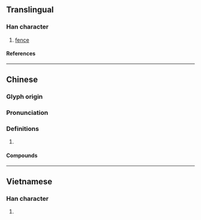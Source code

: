 {{character info/new}}
==Translingual==

===Han character===
{{Han char|rn=75|rad=木|as=07|sn=11|four=41914|canj=DPPG|ids=⿰木坒}}

# [[fence]]

====References====
{{Han ref|kx=0528.220|dkj=14842|dj=0917.100|hdz=21212.070|uh=6890}}

----

==Chinese==
{{zh-forms}}

===Glyph origin===
{{Han etym}}

===Pronunciation===
{{zh-pron
|c=bai6
|mc=y
|oc=y
|cat=
}}

===Definitions===
{{zh-hanzi}}

# {{rfdef|zh}}

====Compounds====
{{zh-der|梐枑|梐梱}}

----

==Vietnamese==

===Han character===
{{vi-readings|rs=木07|reading=bẹ}}

# {{rfdef|vi|sort=木07}}